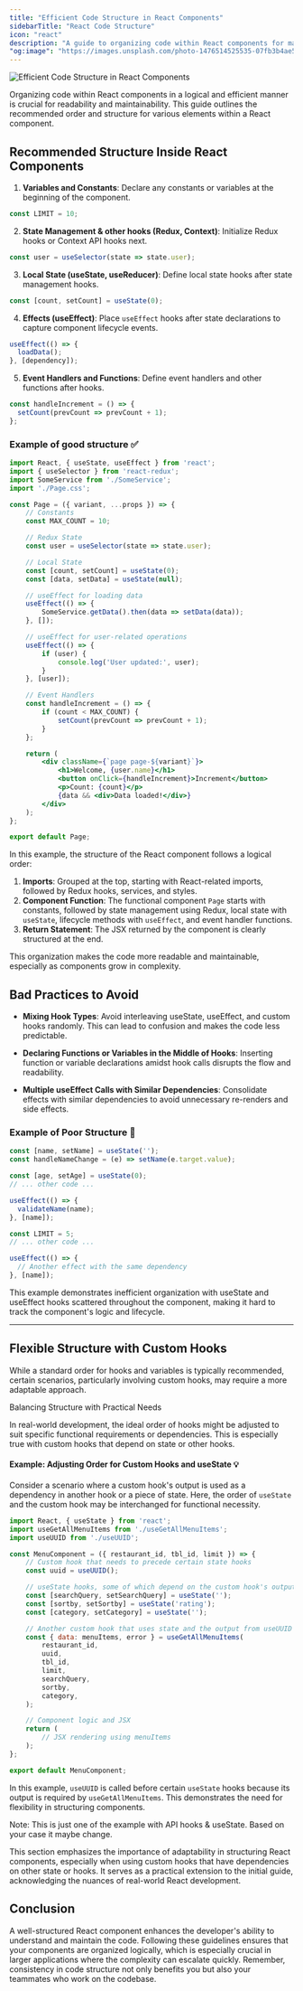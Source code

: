 ```yaml
---
title: "Efficient Code Structure in React Components"
sidebarTitle: "React Code Structure"
icon: "react"
description: "A guide to organizing code within React components for maximum efficiency and readability, including best practices and common pitfalls."
"og:image": "https://images.unsplash.com/photo-1476514525535-07fb3b4ae5f1?q=80&w=3270&auto=format&fit=crop&ixlib=rb-4.0.3&ixid=M3wxMjA3fDB8MHxwaG90by1wYWdlfHx8fGVufDB8fHx8fA%3D%3D"
---
```


<Frame>
  <img
    style={{ borderRadius: "0.5rem" }}
    alt="Efficient Code Structure in React Components"
    src="https://images.unsplash.com/photo-1476514525535-07fb3b4ae5f1?q=80&w=3270&auto=format&fit=crop&ixlib=rb-4.0.3&ixid=M3wxMjA3fDB8MHxwaG90by1wYWdlfHx8fGVufDB8fHx8fA%3D%3D"
  />
</Frame>

Organizing code within React components in a logical and efficient manner is crucial for readability and maintainability. This guide outlines the recommended order and structure for various elements within a React component.

## Recommended Structure Inside React Components

1. **Variables and Constants**: Declare any constants or variables at the beginning of the component.

```jsx
const LIMIT = 10;
```

2. **State Management & other hooks (Redux, Context)**: Initialize Redux hooks or Context API hooks next.

```jsx
const user = useSelector(state => state.user);
```

3. **Local State (useState, useReducer)**: Define local state hooks after state management hooks.

```jsx
const [count, setCount] = useState(0);
```

4. **Effects (useEffect)**: Place `useEffect` hooks after state declarations to capture component lifecycle events.

```jsx
useEffect(() => {
  loadData();
}, [dependency]);
```

5. **Event Handlers and Functions**: Define event handlers and other functions after hooks.

```jsx
const handleIncrement = () => {
  setCount(prevCount => prevCount + 1);
};
```

### Example of good structure ✅

```jsx
import React, { useState, useEffect } from 'react';
import { useSelector } from 'react-redux';
import SomeService from './SomeService';
import './Page.css';

const Page = ({ variant, ...props }) => {
    // Constants
    const MAX_COUNT = 10;

    // Redux State
    const user = useSelector(state => state.user);

    // Local State
    const [count, setCount] = useState(0);
    const [data, setData] = useState(null);

    // useEffect for loading data
    useEffect(() => {
        SomeService.getData().then(data => setData(data));
    }, []);

    // useEffect for user-related operations
    useEffect(() => {
        if (user) {
            console.log('User updated:', user);
        }
    }, [user]);

    // Event Handlers
    const handleIncrement = () => {
        if (count < MAX_COUNT) {
            setCount(prevCount => prevCount + 1);
        }
    };

    return (
        <div className={`page page-${variant}`}>
            <h1>Welcome, {user.name}</h1>
            <button onClick={handleIncrement}>Increment</button>
            <p>Count: {count}</p>
            {data && <div>Data loaded!</div>}
        </div>
    );
};

export default Page;
```

In this example, the structure of the React component follows a logical order:

1. **Imports**: Grouped at the top, starting with React-related imports, followed by Redux hooks, services, and styles.
2. **Component Function**: The functional component `Page` starts with constants, followed by state management using Redux, local state with `useState`, lifecycle methods with `useEffect`, and event handler functions.
3. **Return Statement**: The JSX returned by the component is clearly structured at the end.

This organization makes the code more readable and maintainable, especially as components grow in complexity.


## Bad Practices to Avoid

- **Mixing Hook Types**: Avoid interleaving useState, useEffect, and custom hooks randomly. This can lead to confusion and makes the code less predictable.

- **Declaring Functions or Variables in the Middle of Hooks**: Inserting function or variable declarations amidst hook calls disrupts the flow and readability.

- **Multiple useEffect Calls with Similar Dependencies**: Consolidate effects with similar dependencies to avoid unnecessary re-renders and side effects.

### Example of Poor Structure 📛

```jsx
const [name, setName] = useState('');
const handleNameChange = (e) => setName(e.target.value);

const [age, setAge] = useState(0);
// ... other code ...

useEffect(() => {
  validateName(name);
}, [name]);

const LIMIT = 5;
// ... other code ...

useEffect(() => {
  // Another effect with the same dependency
}, [name]);
```

This example demonstrates inefficient organization with useState and useEffect hooks scattered throughout the component, making it hard to track the component's logic and lifecycle.

---


## Flexible Structure with Custom Hooks

While a standard order for hooks and variables is typically recommended, certain scenarios, particularly involving custom hooks, may require a more adaptable approach.

<Note>Balancing Structure with Practical Needs</Note>

In real-world development, the ideal order of hooks might be adjusted to suit specific functional requirements or dependencies. This is especially true with custom hooks that depend on state or other hooks.

#### Example: Adjusting Order for Custom Hooks and useState 💡

Consider a scenario where a custom hook's output is used as a dependency in another hook or a piece of state. Here, the order of `useState` and the custom hook may be interchanged for functional necessity.

```jsx
import React, { useState } from 'react';
import useGetAllMenuItems from './useGetAllMenuItems';
import useUUID from './useUUID';

const MenuComponent = ({ restaurant_id, tbl_id, limit }) => {
    // Custom hook that needs to precede certain state hooks
    const uuid = useUUID();

    // useState hooks, some of which depend on the custom hook's output
    const [searchQuery, setSearchQuery] = useState('');
    const [sortby, setSortby] = useState('rating');
    const [category, setCategory] = useState('');

    // Another custom hook that uses state and the output from useUUID
    const { data: menuItems, error } = useGetAllMenuItems(
        restaurant_id,
        uuid,
        tbl_id,
        limit,
        searchQuery,
        sortby,
        category,
    );

    // Component logic and JSX
    return (
        // JSX rendering using menuItems
    );
};

export default MenuComponent;
```

In this example, `useUUID` is called before certain `useState` hooks because its output is required by `useGetAllMenuItems`. This demonstrates the need for flexibility in structuring components.

<Info>Note: This is just one of the example with API hooks & useState. Based on your case it maybe change.</Info>

This section emphasizes the importance of adaptability in structuring React components, especially when using custom hooks that have dependencies on other state or hooks. It serves as a practical extension to the initial guide, acknowledging the nuances of real-world React development.

## Conclusion

A well-structured React component enhances the developer's ability to understand and maintain the code. Following these guidelines ensures that your components are organized logically, which is especially crucial in larger applications where the complexity can escalate quickly. Remember, consistency in code structure not only benefits you but also your teammates who work on the codebase.
